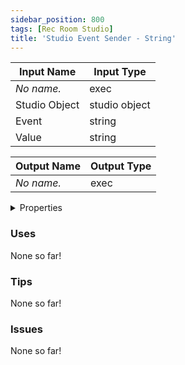 ```yaml
---
sidebar_position: 800
tags: [Rec Room Studio]
title: 'Studio Event Sender - String'
---
```






<IChip uuid="6bc4210c-dc16-4686-90bf-f95da3338b74"/>

| Input Name | Input Type |
|-----------|-----------|
| *No name.* | exec |
| Studio Object | studio object |
| Event | string |
| Value | string |

| Output Name | Output Type |
|-----------|-----------|
| *No name.* | exec |


<details>
  <summary>Properties</summary>
  <div>
    <div>
    <table>
      <thead>
        <tr>
          <th>Is beta required?</th>
          <th>No</th>
        </tr>
        <tr>
          <th>Is this chip a trolling risk?</th>
          <th>No</th>
        </tr>
        <tr>
          <th>Is this chip a role assignment risk?</th>
          <th>No</th>
        </tr>
        <tr>
          <th>Chip UUID</th>
          <th>6bc4210c-dc16-4686-90bf-f95da3338b74</th>
        </tr>
        <tr>
          <th>Room availability</th>
          <th>Available everywhere</th>
        </tr>
      </thead>
    </table>
    </div>
  </div>
</details>

### Uses

None so far!

### Tips

None so far!

### Issues

None so far!